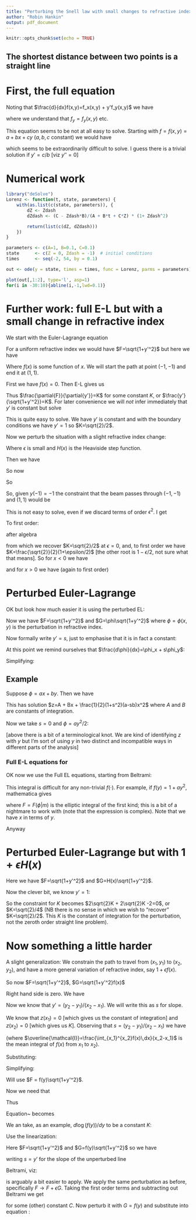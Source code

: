 ```yaml
---
title: "Perturbing the Snell law with small changes to refractive index: a first-order analysis"
author: "Robin Hankin"
output: pdf_document
---
```


```r
knitr::opts_chunk$set(echo = TRUE)
```

## The shortest distance between two points is a straight line

\newcommand{\di}[2]{\frac{\partial{#1}}{\partial{#2}}}
\newcommand{\cx}{\cosh{\left(\frac{x-x_0}{a}\right)}}
\newcommand{\sx}{\sinh{\left(\frac{x-x_0}{a}\right)}}
\newcommand{\tx}{\tanh{\left(\frac{x-x_0}{a}\right)}}
\newcommand{\sech}{\operatorname{sech}}


# First, the full equation

\begin{equation}
\frac{d}{dx}\di{F}{y'} -\di{F}{y}=0\qquad F=f(x,y)\sqrt{1+y'^2}
\end{equation}

\begin{equation}
\frac{d}{dx}\left[\frac{y'f(x,y)}{\sqrt{1+y'^2}}\right] = 
\sqrt{1+y'^2}\,f_y(x,y)
\end{equation}


Noting that $\frac{d}{dx}f(x,y)=f_x(x,y) + y'f_y(x,y)$ we have

\begin{equation}
\frac{y''\,f(x,y)}{(1+y'^2)^{3/2}}+
\frac{y'(f_x(x,y)+y'f_y(x,y))}{\sqrt{1+y'^2}} =
\sqrt{1+y'^2}\,f_y(x,y)
\end{equation}

where we understand that $f_y=f_y(x,y)$ etc.

\begin{equation}
y'' + y'(1+y'^2)\frac{f_x(x,y)+y'f_y(x,y)}{f(x,y)} = 
\sqrt{1+y'^2}\,f_y(x,y)
\end{equation}

\begin{equation}
y'' = \frac{f_y-y'f_x}{f}(1+y'^2)
\end{equation}

This equation seems to be not at all easy to solve.  Starting with
$f=f(x,y)=a+bx+cy$ ($a,b,c$ constant) we would have

\begin{equation}
y'' = \frac{c-y'b}{a+bx+cy}(1+y'^2)
\end{equation}

which seems to be extraordinarily difficult to solve.  I guess there
is a trivial solution if $y'=c/b$ [viz $y''=0$]



# Numerical work


```r
library("deSolve") 
Lorenz <- function(t, state, parameters) {
    with(as.list(c(state, parameters)), {
        dZ <- Zdash
        dZdash <- (C - Zdash*B)/(A + B*t + C*Z) * (1+ Zdash^2)

        return(list(c(dZ, dZdash)))
    })
}

parameters <- c(A=1, B=0.1, C=0.1)
state      <- c(Z = 0, Zdash = -1)  # initial conditions
times      <- seq(-2, 54, by = 0.1)

out <- ode(y = state, times = times, func = Lorenz, parms = parameters)
```

```r
plot(out[,1:2], type='l', asp=1)
for(i in -30:10){abline(i,-1,lwd=0.1)}

```


# Further work:  full E-L but with a small change in refractive index


We start with the Euler-Lagrange equation

\begin{equation}
\frac{d}{dx}\di{F}{y'} -\di{F}{y}=0
\end{equation}


For a uniform refractive index we would have $F=\sqrt{1+y'^2}$ but here we have 

\begin{equation}
F=\sqrt{1+y'^2}(1+\epsilon f(x))
\end{equation}


Where $f(x)$ is some function of $x$.  We will start the path at point
$(-1,-1)$ and end it at $(1,1)$.

First we have $f(x)=0$.  Then E-L gives us

\begin{equation}
\frac{d}{dx}\di{F}{y'}=0
\end{equation}


Thus $\di{F}{y'}=K$ for some constant $K$, or
$\frac{y'}{\sqrt{1+y'^2}}=K$.  For later convenience we will *not*
infer immediately that $y'$ is constant but solve

\begin{equation}
\frac{y'}{\sqrt{1+y'^2}}=K\longrightarrow y'=\frac{K}{\sqrt{1-K^2}}
\end{equation}

This is quite easy to solve.  We have $y'$ is constant and with the
boundary conditions we have $y'=1$ so $K=\sqrt{2}/2$.

Now we perturb the situation with a slight refractive index change:

\begin{equation}
F=\sqrt{1+y'^2}(1+\epsilon H(x))
\end{equation}

Where $\epsilon$ is small and $H(x)$ is the Heaviside step function.

Then we have 

\begin{equation}
\frac{d}{dx}\di{\sqrt{1+y'^2}(1+\epsilon H(x))}{y'}=0
\longrightarrow
\frac{d}{dx}\frac{(1+\epsilon H(x))y'}{\sqrt{1+y'^2}}=0
\longrightarrow
\frac{(1+\epsilon H(x))y'}{\sqrt{1+y'^2}}=K
\end{equation}


So now

\begin{equation}
y'=\frac{K}{\sqrt{(1+\epsilon H(x))^2-K^2}}
\end{equation}

So 

\begin{equation}
y'=\left\{\begin{array}{lr}
\frac{K}{\sqrt{1-K^2}}, & x<0\\
\frac{K}{\sqrt{(1+\epsilon)^2-K^2}}, & x\geqslant 0
\end{array}
\right.
\end{equation}

So, given $y(-1)=-1$ the constraint that the beam passes through $(-1,-1)$ and $(1,1)$ would be 

\begin{equation}
\frac{K}{\sqrt{1-K^2}} + 
\frac{K}{\sqrt{(1+\epsilon)^2 - K^2}} =2
\end{equation}

This is not easy to solve, even if we discard terms of order $\epsilon^2$.
I get

\begin{equation}
\frac{K}{\sqrt{(1+\epsilon)^2 - K^2}} = 
\frac{K}{\sqrt{1-K^2}}\left(   1-\frac{\epsilon}{1-K^2}  \right) + \mathcal{O}(\epsilon^2)
\end{equation}


To first order:

\begin{equation}
\frac{K}{\sqrt{1-K^2}}\left(1 - \frac{\epsilon/2}{1-K^2}  \right)=1
\end{equation}


after algebra

\begin{equation}
2K^4-(3-\epsilon)K^2 +1=0
\end{equation}


from which we recover $K=\sqrt{2}/2$ at $\epsilon=0$, and, to first
order we have $K=\frac{\sqrt{2}}{2}(1+\epsilon/2)$ [the other root is
$1-\epsilon/2$, not sure what that means].  So for $x<0$ we have

\begin{equation}
y'=\frac{K}{\sqrt{1-K^2}}= 1+\epsilon
\end{equation}


and for $x>0$ we have (again to first order)

\begin{equation}
y'=\frac{K}{\sqrt{(1+\epsilon)^2-K^2}}=1-\epsilon
\end{equation}


# Perturbed Euler-Lagrange

OK but look how much easier it is using the perturbed EL:

\begin{equation}
\frac{d}{dx}\left[\di{}{y'}\left(
z\di{F}{y} + z'\di{F}{y'} + G\right)\right] =
\di{G}{y}
\end{equation}
 
Now we have $F=\sqrt{1+y'^2}$ and $G=\phi\sqrt{1+y'^2}$ where
$\phi=\phi(x,y)$ is the perturbation in refractive index.

\begin{equation}
\frac{d}{dx}\left[\di{}{y'}\left(0+
\frac{z'y'}{\sqrt{1+y'^2}} + \phi\sqrt{1+y'^2}\right)\right] =
\phi_y\sqrt{1+y'^2}
\end{equation}


\begin{equation}
\frac{d}{dx}\left[
\frac{z'}{(1+y'^2)^{3/2}} + \frac{\phi y'}{\sqrt{1+y'^2}}\right]
= \phi_y\sqrt{1+y'^2}
\end{equation}


Now formally write $y'=s$, just to emphasise that it is in fact a
constant:

\begin{equation}
\frac{d}{dx}\left[
\frac{z'}{(1+s^2)^{3/2}} + \frac{\phi s}{\sqrt{1+s^2}}\right]
= \phi_y\sqrt{1+s^2}
\end{equation}

\begin{equation}
\frac{d}{dx}\left[z' + s\phi(1+s^2) \right] = \phi_y(1+s^2)^2
\end{equation}

At this point we remind ourselves that $\frac{d\phi}{dx}=\phi_x + s\phi_y$:

\begin{equation}
z'' + s(1+s^2)(\phi_x + s\phi_y) = \phi_y(1+s^2)^2
\end{equation}

Simplifying:


\begin{equation}
z'' = (1+s^2)(\phi_y - s\phi_x)
\end{equation}


## Example

Suppose $\phi=ax+by$.  Then we have

\begin{equation}
z'' = (1+s^2)(a-sb)
\end{equation}

This has solution $z=A + Bx + \frac{1}{2}(1+s^2)(a-sb)x^2$ where $A$
and $B$ are constants of integration.

Now we take $s=0$ and $\phi=ay^2/2$:

\begin{equation}
z''(x) = ay = az
\end{equation}

[above there is a bit of a terminological knot.  We are kind of
identifying $z$ with $y$ but I'm sort of using $y$ in two distinct and
incompatible ways in different parts of the analysis]



### Full E-L equations for 

OK now we use the Full EL equations, starting from Beltrami:

\begin{equation}
F -y'\di{F}{y'}=C,\qquad F=f(y)\sqrt{1+y'^2}
\end{equation}

\begin{equation}
f(y)\sqrt{1+y'^2} - \frac{f(y)y'^2}{\sqrt{1+y'^2}} = C
\end{equation}

\begin{equation}
f(y)(1+y'^2) - f(y)y'^2 = C\sqrt{1+y'^2}
\end{equation}

\begin{equation}
f(y) = C\sqrt{1+y'^2}
\end{equation}

\begin{equation}
k^2f(y)^2 = 1+y'^2
\end{equation}

\begin{equation}
y'=\sqrt{k^2f(y)^2-1}
\end{equation}

\begin{equation}
\int dx=\int\frac{dy}{\sqrt{k^2f(y)^2-1}}
\end{equation}

This integral is difficult for any non-trivial $f(\cdot)$.  For
example, if $f(y)=1+ay^2$, mathematica gives

\begin{equation}
-\frac{i \sqrt{\frac{a k y^2}{k-1}+1} \sqrt{\frac{a k
   y^2}{k+1}+1} F\left(i \sinh ^{-1}\left(\sqrt{\frac{a k}{k+1}}
   y\right)|\frac{k+1}{k-1}\right)}{\sqrt{\frac{a k}{k+1}}
   \sqrt{\left(a k y^2+k\right)^2-1}}
\end{equation}

where $F=F(\phi\vert m)$ is the elliptic integral of the first kind;
this is a bit of a nightmare to work with (note that the expression is
complex).  Note that we have $x$ in terms of $y$.

Anyway

# Perturbed Euler-Lagrange but with $1+\epsilon H(x)$

\begin{equation}
\frac{d}{dx}\left[\di{}{y'}\left(
z\di{F}{y} + z'\di{F}{y'} + G\right)\right] =
\di{G}{y}
\end{equation}

Here we have $F=\sqrt{1+y'^2}$ and $G=H(x)\sqrt{1+y'^2}$.


\begin{equation}
\frac{d}{dx}\left[\di{}{y'}\left(
\frac{z'y'}{\sqrt{1+y'^2}}
+ H(x)\sqrt{1+y'^2}
\right)\right] =
0
\end{equation}


\begin{equation}
\di{}{y'}\left(
\frac{z'y'}{\sqrt{1+y'^2}}
+ H(x)\sqrt{1+y'^2}
\right)
= K
\end{equation}

\begin{equation}
\frac{z'}{(1+y'^2)^{3/2}}
+ \frac{y'H(x)}{\sqrt{1+y'^2}}
= K
\end{equation}



\begin{equation}\label{tobegeneralized}
\frac{z'}{(1+y'^2)^{3/2}}
+ \frac{y'H(x)}{\sqrt{1+y'^2}}
= K
\end{equation}

Now the clever bit, we know $y'=1$:

\begin{equation}
z'\frac{\sqrt{2}}{4}
+ \frac{\sqrt{2}}{2}H(x)
= K\longrightarrow z'=2\sqrt{2}K-2H(x)
\end{equation}

So the constraint for $K$ becomes $2\sqrt{2}K + 2\sqrt{2}K -2=0$, or
$K=\sqrt{2}/4$ (NB there is no sense in which we wish to "recover"
$K=\sqrt{2}/2$.  This $K$ is the constant of integration for the
perturbation, not the zeroth order straight line problem).

\begin{equation}
z'=1-2H(x)=\left\{\begin{array}{lr}1&x<0\\ -1&x\geqslant 0\end{array}\right.
\end{equation}


# Now something a little harder

A slight generalization:  We 
constrain the path to travel from $(x_1,y_1)$ to $(x_2,y_2)$, and have 
a more general variation of refractive index, say $1+\epsilon f(x)$.  


So now $F=\sqrt{1+y'^2}$, $G=\sqrt{1+y'^2}f(x)$

\begin{equation}
\frac{d}{dx}\left[\di{}{y'}\left(
z\di{F}{y} + z'\di{F}{y'} + G\right)\right] =
\di{G}{y}
\end{equation}

Right hand side is zero.  We have 

\begin{equation}
\frac{d}{dx}\left[z'\frac{\partial^2F}{\partial y'^2}
+ \di{G}{y'}\right] = 0
\end{equation}

\begin{equation}
z'\frac{\partial^2F}{\partial y'^2}
+ \di{G}{y'}=K
\end{equation}


\begin{equation}
\frac{z'}{(1+y'^2)^{3/2}}  + \frac{y'f(x)}{\sqrt{1+y'^2}} = K
\end{equation}


Now we know that $y'=(y_2-y_1)/(x_2-x_1)$.  We will write this as $s$
for slope.

\begin{equation}
\frac{z'}{(1+s^2)^{3/2}}  + \frac{s\,f(x)}{\sqrt{1+s^2}} = K
\end{equation}


\begin{equation}
z' = K(1+s^2)^{3/2} - s(1+s^2)f(x)
\end{equation}

We know that $z(x_1)=0$ [which gives us the constant of integration]
and $z(x_2)=0$ [which gives us $K$].  Observing that $s=(y_2-y_1)/(x_2-x_1)$ we have

\begin{equation}
z(x_2) = 0 = 0 + (x_2-x_1)K(1+s^2)^{3/2} -
s(1+s^2)\int_{x_1}^{x_2}f(x)dx
\end{equation}

\begin{equation}
K = \frac{s\overline{\mathcal{I}}}{\sqrt{1+s^2}}
\end{equation}

(where
$\overline{\mathcal{I}}=\frac{\int_{x_1}^{x_2}f(x)\,dx}{x_2-x_1}$ is
the mean integral of $f(x)$ from $x_1$ to $x_2$).

Substituting:


\begin{equation}
z' = \overline{\mathcal{I}}s(1+s^2) - s(1+s^2)f(x) 
\end{equation}

Simplifying:

\begin{equation}\label{final}
z' = s(1+s^2)(\overline{\mathcal{I}}-f(x))
\end{equation}

\section{Now a function of y}

Will use $F = f(y)\sqrt{1+y'^2}$.


\begin{equation}
\frac{d}{dx}\di{F}{y'}=\di{F}{y}
\end{equation}

\begin{equation}\label{covstraight}
\frac{d}{dx}\left(\frac{y'f(y)}{\sqrt{1+y'^2}}\right)
= f'(y)\sqrt{1+y'^2}
\end{equation}

Now we need that 

\begin{eqnarray*}
\frac{d f(y)}{dx} &=& \frac{d f(y(x))}{dx}\\
&=& \frac{f(y(x+\delta x))-f(y(x))}{\delta x}\\
&=& \frac{f(y(x)+y'(x)\delta x))-f(y(x))}{\delta x}\\
&=& \frac{f(y(x)) + y'(x)\delta xf'(y(x))-f(y(x))}{\delta x}\\
&=& y'(x)f'(y(x))
\end{eqnarray*}


Thus 
\begin{equation}
\frac{d}{dx}\left(\frac{y'f(y)}{\sqrt{1+y'^2}}\right) =
\frac{y''f(y)}{(1+y'^2)^{3/2}} + \frac{y'^2f'(y)}{\sqrt{1+y'^2}}
\end{equation}


Equation~\ref{covstraight} becomes

\begin{equation}
\frac{y''f(y)}{(1+y'^2)^{3/2}} + \frac{y'^2f'(y)}{\sqrt{1+y'^2}} =
f'(y)\sqrt{1+y'^2}
\end{equation}

\begin{equation}
y''f(y) + y'^2(1+y'^2)f'(y) = f'(y)(1+y'^2)^2
\end{equation}

\begin{equation}
y'' = \frac{f'(y)}{f(y)}(1+y'^2) = d\log(f(y))/dy(1+y'^2)
\end{equation}


We an take, as an example, $d\log(f(y))/dy$ to be a constant $K$:

\begin{equation}
y'' = K(1+y'^2)
\end{equation}



Use the linearization:

\begin{equation}
\frac{d}{dx}\left[\di{}{y'}\left(
z\di{F}{y} + z'\di{F}{y'} + G\right)\right] =
\di{G}{y}
\end{equation}


Here $F=\sqrt{1+y'^2}$ and $G=f(y)\sqrt{1+y'^2}$ so we have 


\begin{equation}
\frac{d}{dx}\left[\di{}{y'}\left(
z'\di{\sqrt{1+y'^2}}{y'} + f(y)\sqrt{1+y'^2}\right)\right] =
\di{f(y)\sqrt{1+y'^2}}{y}
\end{equation}


\begin{equation}
\frac{d}{dx}
\left[
\frac{y'z'}{\sqrt{1+y'^2}} + \frac{y'f(y)}{\sqrt{1+y'^2}}
\right]
=
f'(y)\sqrt{1+y'^2}
\end{equation}

\begin{equation}
\frac{d}{dx}
\left[
\frac{y'(z'+f'(y))}{\sqrt{1+y'^2}}
\right]
=
f'(y)\sqrt{1+y'^2}
\end{equation}

writing $s=y'$ for the slope of the unperturbed line

\begin{equation}
\frac{d}{dx}
\left[
(z'+f'(y))\frac{s}{\sqrt{1+s^2}}
\right]
=
f'(y)\sqrt{1+s^2}
\end{equation}

\begin{equation}
z''+sf''(y)
=
f'(y)\frac{1+s^2}{s}
\end{equation}



\section{Use of the Beltrami equation}

Beltrami, viz:

\begin{equation}
F-u'\di{F}{y'}=C
\end{equation}

is arguably a bit easier to apply.  We apply the same perturbation as
before, specifically $F\longrightarrow F+\epsilon G$.  Taking the
first order terms and subtracting out Beltrami we get

\begin{equation}\label{beltrami_epsilon}
G-y'\di{G}{y'}-z'\di{F}{y'}=C
\end{equation}

for some (other) constant $C$.  Now perturb it with $G=f(y)$ and
substitute into equation \ref{beltrami_epsilon}:

\begin{equation}
f(y) - \frac{z'y'}{\sqrt{1+y'^2}}=C
\end{equation}

\begin{equation}
f(y) - \frac{z's}{\sqrt{1+s^2}}=C
\end{equation}




